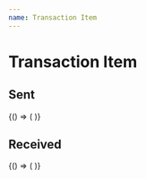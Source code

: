 ```yaml
---
name: Transaction Item
---
```




# Transaction Item

<PropsTable of={TransactionItemComponent} />

## Sent

<Playground>
  <DoczWrapper>
    {() => (
      <TransactionItemComponent
        type="sent"
        address="123456789123456789123456789123456789"
        amount={0.8652}
        date={new Date().toISOString()}
      />
    )}
  </DoczWrapper>
</Playground>

## Received

<Playground>
  <DoczWrapper>
    {() => (
      <TransactionItemComponent
        type="received"
        address="123456789123456789123456789123456789"
        amount={1.7891}
        date={new Date().toISOString()}
      />
    )}
  </DoczWrapper>
</Playground>
